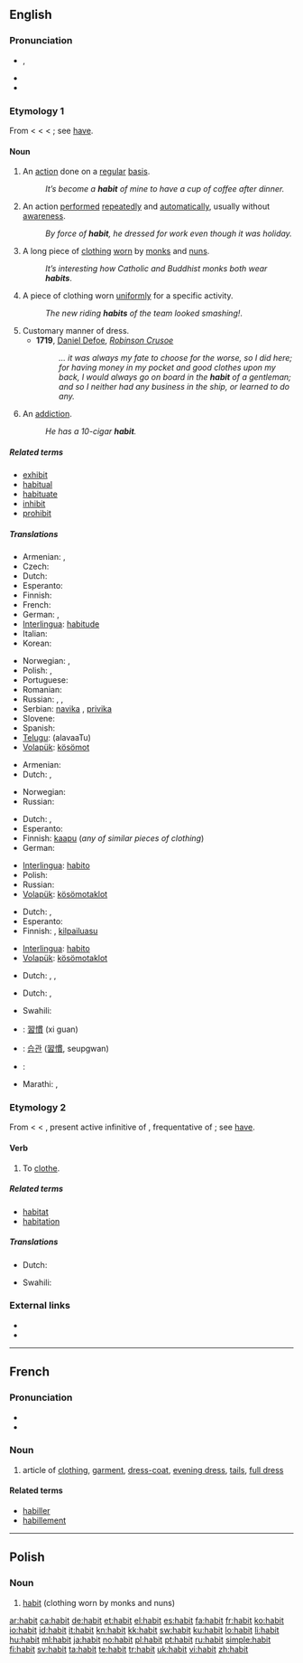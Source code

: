 {{wikipedia|dab=habit}}
==English==

===Pronunciation===
* {{IPA|/ˈhæbɪt/}}, {{SAMPA|/"h{bIt/}}
* {{audio|en-us-habit.ogg|Audio (US)}}
* {{rhymes|æbɪt}}

===Etymology 1===
From {{etyl|enm}} < {{etyl|fro|en}} {{term|habit||lang=fro}} < {{etyl|la|en}} {{term|habitus||condition, bearing, state, appearance, dress, attire|lang=la}} < {{term|habeo|habeō|I have, hold, keep|lang=la}}; see [[have]].

====Noun====
{{en-noun}}

# An [[action]] done on a [[regular]] [[basis]].
#: ''It’s become a '''habit''' of mine to have a cup of coffee after dinner.''
# An action [[perform]]ed [[repeatedly]] and [[automatically]], usually without [[awareness]].
#: ''By force of '''habit''', he dressed for work even though it was holiday.''
# A long piece of [[clothing]] [[wear|worn]] by [[monk]]s and [[nun]]s.
#: ''It’s interesting how Catholic and Buddhist monks both wear '''habits'''''.
# A piece of clothing worn [[uniform]]ly for a specific activity.
#: ''The new riding '''habits''' of the team looked smashing!''.
# Customary manner of dress.
#* '''1719''', [[w:Daniel Defoe|Daniel Defoe]], ''[[w:Robinson Crusoe|Robinson Crusoe]]''
#*: ''… it was always my fate to choose for the worse, so I did here; for having money in my pocket and good clothes upon my back, I would always go on board in the '''habit''' of a gentleman; and so I neither had any business in the ship, or learned to do any.''
# An [[addiction]].
#: ''He has a 10-cigar '''habit'''.''

=====Related terms=====
* [[exhibit]]
* [[habitual]]
* [[habituate]]
* [[inhibit]]
* [[prohibit]]

=====Translations=====
{{trans-top|an action done on a regular basis}}
* Armenian: {{t-|hy|սովորություն|tr=sovorut’yun|xs=Armenian}}, {{t-|hy|սովորույթ|tr=sovoruyt’|xs=Armenian}}
* Czech: {{t+|cs|návyk|m}}
* Dutch: {{t+|nl|gewoonte|f}}
* Esperanto: {{t-|eo|kutimo|xs=Esperanto}}
* Finnish: {{t+|fi|tapa}}
* French: {{t+|fr|habitude|f}}
* German: {{t+|de|Gewohnheit|f}},  {{t|de|Habitus|m}}
* [[Interlingua]]: [[habitude]]
* Italian: {{t+|it|abitudine|f}}
* Korean: {{t+|ko|버릇|tr=beoreut|sc=Hang}}
{{trans-mid}}
* Norwegian: {{t+|no|vane|m}}, {{t|no|sedvane}}
* Polish: {{t+|pl|nawyk|m}}, {{t+|pl|zwyczaj|m}}
* Portuguese: {{t+|pt|hábito|m}}
* Romanian: {{t-|ro|obicei|m}}
* Russian: {{t+|ru|обычай|m|tr=obýčaj|sc=Cyrl}}, {{t|ru|обыкновение|n|tr=obyknovénije|sc=Cyrl}}, {{t+|ru|традиция|f|tr=tradícija|sc=Cyrl}}
* Serbian: [[navika]] {{f}}, [[privika]] {{f}}
* Slovene: {{t+|sl|navada|f}}
* Spanish: {{t+|es|costumbre|f}}
* [[Telugu]]: {{t|te|అలవాటు|sc=Telu}}(alavaaTu)
* [[Volapük]]: [[kösömot]]
{{trans-bottom}}

{{trans-top|action performed repeatedly and automatically, usually without awareness}}
* Armenian: {{t-|hy|սովորություն|tr=sovorut’yun|xs=Armenian}}
* Dutch: {{t+|nl|gewoonte|f}}, {{t+|nl|tic|m}}
{{trans-mid}}
* Norwegian: {{t+|no|vane|m}}
* Russian: {{t|ru|привычка|f|tr=provýčka|sc=Cyrl}}
{{trans-bottom}}

{{trans-top|long piece of clothing worn by monks and nuns}}
* Dutch: {{t|nl|habijt|n}}, {{i|monks}} {{t|nl|pij|m}}
* Esperanto: {{t-|eo|vesto|xs=Esperanto}}
* Finnish: [[kaapu]] (''any of similar pieces of clothing'')
* German: {{t+|de|Kutte}}
{{trans-mid}}
* [[Interlingua]]: [[habito]]
* Polish: {{t+|pl|habit|m}}
* Russian: {{t|ru|ряса|f|tr=rjása|sc=Cyrl}}
* [[Volapük]]: [[kösömotaklot]]
{{trans-bottom}}

{{trans-top|piece of clothing worn uniformly for a specific activity}}
* Dutch: {{t+|nl|uniform|n}}, {{i|sport}} {{t|nl|truitjes|p}}
* Esperanto: {{t-|eo|vesto|xs=Esperanto}}
* Finnish: {{t+|fi|asu}}, [[kilpailuasu]]
{{trans-mid}}
* [[Interlingua]]: [[habito]]
* [[Volapük]]: [[kösömotaklot]]
{{trans-bottom}}

{{trans-top|customary manner of dress}}
* Dutch: {{t|nl|kledij|f}}, {{t| nl|kleding|f}}, {{t|nl|uitdossing|f}}
{{trans-mid}}
{{trans-bottom}}

{{trans-top|addiction}}
* Dutch: {{t|nl|verslaving|f}}, {{t+|nl|tic|m}}
{{trans-mid}}
* Swahili: {{t+|sw|zoevu|xs=Swahili}}
{{trans-bottom}}

{{checktrans-top}}
* {{ttbc|Chinese}}: [[習慣]] (xi guan)
* {{ttbc|Korean}}: [[습관]] ([[習慣]], seupgwan)
{{trans-mid}}
* {{ttbc|Spanish}}: {{t-|es|habito|m}}
{{trans-bottom}}

{{trans-top|The general appearance of a plant}}
* Marathi: {{t|mr|स्वरूप|sc=Deva|xs=Marathi}}, {{t|mr|रीती|sc=Deva|xs=Marathi}}
{{trans-mid}}
{{trans-bottom}}

===Etymology 2===
From {{etyl|enm}} {{term|habiten|lang=enm}} < {{etyl|fro}} {{term|habiter|lang=fro}} < {{etyl|la}} {{term|habitare|habitāre|lang=la}}, present active infinitive of {{term|habito|habitō||I dwell, abide, keep|lang=la}}, frequentative of {{term|habeo|habeō|I have, hold, keep|lang=la}}; see [[have]].

====Verb====
{{en-verb}}

# To [[clothe]].

=====Related terms=====
* [[habitat]]
* [[habitation]]

=====Translations=====
{{trans-top|clothe}}
* Dutch: {{t+|nl|zich}} {{t+|nl|kleden}}
{{trans-mid}}
* Swahili: {{t+|sw|zoevu|xs=Swahili}}
{{trans-bottom}}

===External links===
* {{R:Webster 1913}}
* {{R:Century 1911}}

----

==French==

===Pronunciation===
* {{IPA|/a.bi/|lang=fr}}
* {{audio|Fr-habit.ogg|Audio}}

===Noun===
{{fr-noun|m}}

# article of [[clothing]], [[garment]], [[dress-coat]], [[evening dress]], [[tails]], [[full dress]]

====Related terms====
* [[habiller]]
* [[habillement]]

----

==Polish==

===Noun===
{{pl-noun|m}}

# [[habit#English|habit]] (clothing worn by monks and nuns)

[[ar:habit]]
[[ca:habit]]
[[de:habit]]
[[et:habit]]
[[el:habit]]
[[es:habit]]
[[fa:habit]]
[[fr:habit]]
[[ko:habit]]
[[io:habit]]
[[id:habit]]
[[it:habit]]
[[kn:habit]]
[[kk:habit]]
[[sw:habit]]
[[ku:habit]]
[[lo:habit]]
[[li:habit]]
[[hu:habit]]
[[ml:habit]]
[[ja:habit]]
[[no:habit]]
[[pl:habit]]
[[pt:habit]]
[[ru:habit]]
[[simple:habit]]
[[fi:habit]]
[[sv:habit]]
[[ta:habit]]
[[te:habit]]
[[tr:habit]]
[[uk:habit]]
[[vi:habit]]
[[zh:habit]]